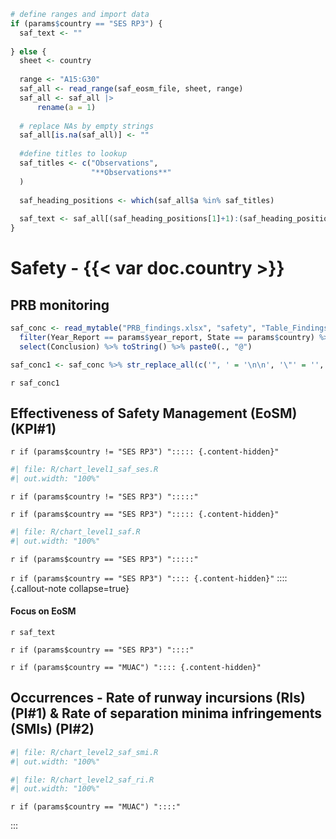 ```r
# define ranges and import data
if (params$country == "SES RP3") {
  saf_text <- ""
  
} else {
  sheet <- country
  
  range <- "A15:G30"
  saf_all <- read_range(saf_eosm_file, sheet, range) 
  saf_all <- saf_all |> 
      rename(a = 1) 
  
  # replace NAs by empty strings
  saf_all[is.na(saf_all)] <- ""
  
  #define titles to lookup
  saf_titles <- c("Observations",
                  "**Observations**"
  )
  
  saf_heading_positions <- which(saf_all$a %in% saf_titles)
  
  saf_text <- saf_all[(saf_heading_positions[1]+1):(saf_heading_positions[1]+1), 1]
}

```

# Safety - {{< var doc.country >}}

::: {#container-saf-prb}

## PRB monitoring
:::: {#concl-saf}
```r
saf_conc <- read_mytable("PRB_findings.xlsx", "safety", "Table_Findings_safety") %>%
  filter(Year_Report == params$year_report, State == params$country) %>%
  select(Conclusion) %>% toString() %>% paste0(., "@")

saf_conc1 <- saf_conc %>% str_replace_all(c('", ' = '\n\n', '\"' = '', '\n\n\n' = '\n\n')) %>% str_replace(fixed('c('), '') %>%  str_replace(fixed(')@'), '\n')
```

`r saf_conc1`
::::
:::

::: {#container-saf-indicators}

## Effectiveness of Safety Management (EoSM) (KPI#1)

:::: {layout="[ 20, 60, 20 ]"}

::::: {#empty-div}
:::::

::::: {#chart-saf}
`r if (params$country != "SES RP3") "::::: {.content-hidden}"`
```r
#| file: R/chart_level1_saf_ses.R
#| out.width: "100%"
```
`r if (params$country != "SES RP3") ":::::"`

`r if (params$country == "SES RP3") "::::: {.content-hidden}"`
```r
#| file: R/chart_level1_saf.R
#| out.width: "100%"
```
`r if (params$country == "SES RP3") ":::::"`
:::::
::::

`r if (params$country == "SES RP3") ":::: {.content-hidden}"`
:::: {.callout-note collapse=true}

#### Focus on EoSM

`r saf_text`

::::
`r if (params$country == "SES RP3") "::::"`


`r if (params$country == "MUAC") ":::: {.content-hidden}"`

## Occurrences - Rate of runway incursions (RIs) (PI#1) & Rate of separation minima infringements (SMIs) (PI#2)

:::: {layout="[ 50, 50 ]"}

::::: {#chart-saf-smi}
```r
#| file: R/chart_level2_saf_smi.R
#| out.width: "100%"
```
:::::

::::: {#chart-saf-ri}
```r
#| file: R/chart_level2_saf_ri.R
#| out.width: "100%"
```
:::::

::::

`r if (params$country == "MUAC") "::::"`

:::





